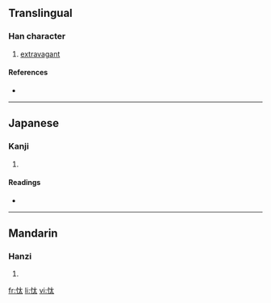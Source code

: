 ==Translingual==

===Han character===
{{Han char|rn=61|rad=心|as=04|sn=7|four=|canj=心大戈 (PKI)}}

# [[extravagant]]

====References====
* {{Han ref|kx=0378.150|dkj=10385|dj=0706.130|hdz=42276.030|uh=5FF2|ud=24562}}

----

==Japanese==

===Kanji===
{{ja-kanji|grade=|rs=心04}}

# {{defn|Japanese}}

====Readings====
* {{ja-readings|on=[[たい]] (tai)|kun=[[ならう]] (narau)}}

----

==Mandarin==

===Hanzi===
{{cmn-hanzi|pin=[[tài]] ([[tai4]])|wg=t'ai<sup>4</sup>}}

# {{defn|Mandarin}}

[[fr:忲]]
[[li:忲]]
[[vi:忲]]